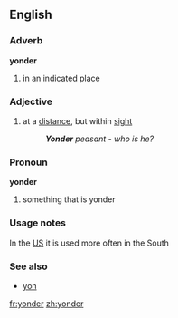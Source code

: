 ==English==

===Adverb===
'''yonder'''

# in an indicated place

===Adjective===
{{en-adj}}

# at a [[distance]], but within [[sight]]
#:'' '''Yonder''' peasant - who is he?''

===Pronoun===
'''yonder'''

# something that is yonder

===Usage notes===
In the [[US]] it is used more often in the South

===See also===
*[[yon]]

[[fr:yonder]]
[[zh:yonder]]